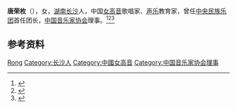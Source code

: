 '''唐荣枚'''（{{bd|1918年||2014年|1月20日|catIdx=Tang}}），女，[[湖南|湖南]][[长沙|长沙]]人，中国[[女高音|女高音]]歌唱家、[[声乐|声乐]]教育家，曾任[[中央民族乐团|中央民族乐团]]首任团长，[[中国音乐家协会|中国音乐家协会]]理事。<ref>{{Cite book|title=中国妇女名人录|author=薛维维; 慕群|publisher=陕西人民出版社|year=1988|isbn=|location=西安|pages=}}</ref><ref>{{Cite book|title=中国当代艺术界名人录|author=中国名人研究院编; 异天, 戈德主编|publisher=社会科学文献出版社|year=1993|isbn=|location=北京|pages=}}</ref><ref>{{Cite book|title=中国抗日战争大辞典|author=刘建业主编; 李良志, 陈之中副主编|publisher=北京燕山出版社|year=1997|isbn=|location=北京|pages=}}</ref>

== 参考资料 ==
{{reflist}}

{{中国人物小作品}}
{{Navboxes
| title  = 唐荣枚在[[中国音乐家协会|中国音乐家协会]]的职务
| list1  =
{{中华全国音乐工作者协会执行委员会}}
{{中国音乐家协会第三届理事会}}
}}

{{Authority control}}
{{DEFAULTSORT:Tang唐}}
[[Category:唐姓|Rong]]
[[Category:长沙人|Category:长沙人]]
[[Category:中國女高音|Category:中國女高音]]
[[Category:中国音乐家协会理事|Category:中国音乐家协会理事]]
